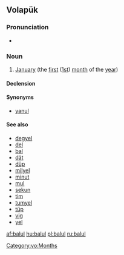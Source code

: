 ==Volapük==

===Pronunciation===
* {{IPA|[ba.ˈlul]|lang=vo}}

===Noun===
{{vo-noun}}

# [[January]] (the [[first]] ([[1st]]) [[month]] of the [[year]])

====Declension====
{{vo-decl-noun}}

====Synonyms====
* [[yanul]]

====See also====
* [[degyel]]
* [[del]]
* [[bal]]
* [[dät]]
* [[düp]]
* [[milyel]]
* [[minut]]
* [[mul]]
* [[sekun]]
* [[tim]]
* [[tumyel]]
* [[tüp]]
* [[vig]]
* [[yel]]

[[Category:vo:Months]]

[[af:balul]]
[[hu:balul]]
[[pl:balul]]
[[ru:balul]]